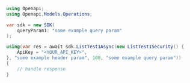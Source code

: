 ```csharp ListTest1.cs
using Openapi;
using Openapi.Models.Operations;

var sdk = new SDK(
    queryParam1: "some example query param"
);

using(var res = await sdk.ListTest1Async(new ListTest1Security() {
    ApiKey = "<YOUR_API_KEY>",
}, "some example header param", 100, "some example query param"))
{
    // handle response
}
```
